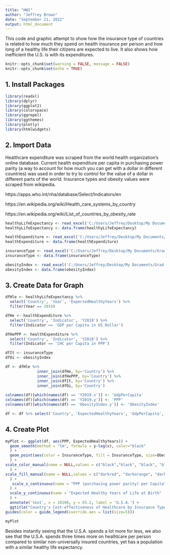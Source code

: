 ---
title: "HW1"
author: "Jeffrey Brown"
date: "September 21, 2022"
output: html_document
---

This code and graphic attempt to show how the insurance type of countries is related to how much they spend on health insurance per person and how long of a healthy life their citizens are expected to live. It also shows how inefficient the U.S. is with its expenditures.


```{r setup, include=FALSE}
knitr::opts_chunk$set(warning = FALSE, message = FALSE) 
knitr::opts_chunk$set(echo = TRUE)
```

## 1. Install Packages
```{r}
library(readxl)
library(dplyr)
library(ggplot2)
library(colorspace)
library(ggrepel)
library(ggthemes)
library(plotly)
library(htmlwidgets)
```

## 2. Import Data
Healthcare expenditure was scraped from the world health organization's online database. Current health expenditure per capita in purchasing power parity (a way to account for how much you can get with a dollar in different countries) was used in order to try to control for the value of a dollar in different parts of the world. Insurance types and obesity values were scraped from wikipedia.

https://apps.who.int/nha/database/Select/Indicators/en

https://en.wikipedia.org/wiki/Health_care_systems_by_country

https://en.wikipedia.org/wiki/List_of_countries_by_obesity_rate

```{r}
healthyLifeExpectancy <- read_excel('C:/Users/Jeffrey/Desktop/My Documents/Grad School/Classes/Fall 2022/Staa 566/ExpectedHealthyYearsByCountry.xlsx')	
healthyLifeExpectancy <- data.frame(healthyLifeExpectancy)

healthExpenditure <- read_excel('C:/Users/Jeffrey/Desktop/My Documents/Grad School/Classes/Fall 2022/Staa 566/HealthExpenditureByCountry.xlsx')	
healthExpenditure <- data.frame(healthExpenditure)

insuranceType <- read_excel('C:/Users/Jeffrey/Desktop/My Documents/Grad School/Classes/Fall 2022/Staa 566/InsuranceTypeByCountry.xlsx')	
insuranceType <- data.frame(insuranceType)

obesityIndex <- read_excel('C:/Users/Jeffrey/Desktop/My Documents/Grad School/Classes/Fall 2022/Staa 566/ObesityIndexByCountry.xlsx')	
obesityIndex <- data.frame(obesityIndex)


```


## 3. Create Data for Graph
```{r}
dfHle <- healthyLifeExpectancy %>% 
  select('Country', 'Year', 'ExpectedHealthyYears') %>%
  filter(Year == 2019)

dfHe <- healthExpenditure %>% 
  select('Country', 'Indicator', 'Y2019') %>%
  filter(Indicator == 'GDP per Capita in US Dollar')

dfHePPP <- healthExpenditure %>% 
  select('Country', 'Indicator', 'Y2019') %>%
  filter(Indicator == 'CHC per Capita in PPP')

dfIt <- insuranceType
dfOi <- obesityIndex

df <- dfHle %>%
              inner_join(dfHe, by='Country') %>%
              inner_join(dfHePPP, by='Country') %>%
              inner_join(dfIt, by='Country') %>%
              inner_join(dfOi, by='Country')
  
colnames(df)[which(names(df) == 'Y2019.x')] <- 'GdpPerCapita'
colnames(df)[which(names(df) == 'Y2019.y')] <- 'PPP'
colnames(df)[which(names(df) == 'ObesityIndex.y')] <- 'ObesityIndex' 

df <- df %>% select('Country', 'ExpectedHealthyYears', 'GdpPerCapita', 'PPP', 'ObesityIndex','InsuranceType')
```

## 4. Create Plot
```{r}
myPlot <- ggplot(df, aes(PPP, ExpectedHealthyYears)) +
  geom_smooth(method = "lm", formula = y~log(x), color="black" 
  ) +
  geom_point(aes(color = InsuranceType, fill = InsuranceType, size=ObesityIndex),alpha = 0.9, shape = 21
  ) +
scale_color_manual(name = NULL,values = c("black","black", "black", "black", "black", "black")
  ) +
scale_fill_manual(name = NULL,values = c("darkred", "darkorange", "darkblue", "darkgreen", "purple", "black")
  ) + 
   scale_x_continuous(name = "PPP (purchasing power parity) per Capita"
  ) +
  scale_y_continuous(name = "Expected Healthy Years of Life at Birth"
  ) +
  annotate('text', x = 10100, y = 65.2, label = 'U.S.A.') +
  ggtitle("Country's Cost-effectiveness of Healthcare by Insurance Type") +
guides(color = guide_legend(override.aes = list(size=5)))

myPlot
```

Besides instantly seeing that the U.S.A. spends a lot more for less, we also see that the U.S.A. spends three times more on healhtcare per person compared to similar non-universally insured countries, yet has a population with a similar healthy life expectancy.

